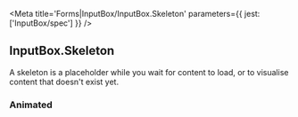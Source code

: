 

<Meta title='Forms|InputBox/InputBox.Skeleton' parameters={{ jest: ['InputBox/spec'] }} />

## InputBox.Skeleton

A skeleton is a placeholder while you wait for content to load, or to visualise content that doesn't exist yet.

<Preview>
  <Story name='Default'>
    <InputBox.Skeleton />
  </Story>
</Preview>

<Props of={InputBox.Skeleton} />

### Animated

<Preview>
  <Story name='Animated'>
    <InputBox.Skeleton animated />
  </Story>
</Preview>
